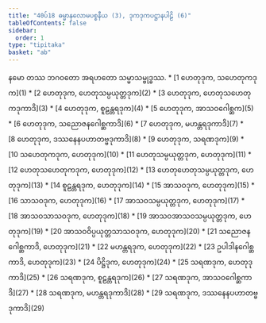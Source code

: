 ```yaml
---
title: "40ပ်18 ဓမ္မာနုလောမပစ္စနီယ (3), ဒုကဒုကပဋ္ဌာနပါဠိ (6)"
tableOfContents: false
sidebar:
  order: 1
type: "tipitaka"
basket: "ab"
---
```


<Paragraph number="1" type="center">
နမော တဿ ဘဂဝတော အရဟတော သမ္မာသမ္ဗုဒ္ဓဿ.

</Paragraph>

<TableOfContents>
* [1 ဟေတုဒုက, သဟေတုကဒုက](1)
* [2 ဟေတုဒုက, ဟေတုသမ္ပယုတ္တဒုက](2)
* [3 ဟေတုဒုက, ဟေတုသဟေတုကဒုကာဒိ](3)
* [4 ဟေတုဒုက, စူဠန္တရဒုက](4)
* [5 ဟေတုဒုက, အာသဝဂေါစ္ဆက](5)
* [6 ဟေတုဒုက, သညောဇနဂေါစ္ဆကာဒိ](6)
* [7 ဟေတုဒုက, မဟန္တရဒုကာဒိ](7)
* [8 ဟေတုဒုက, ဒဿနေနပဟာတဗ္ဗဒုကာဒိ](8)
* [9 ဟေတုဒုက, သရဏဒုက](9)
* [10 သဟေတုကဒုက, ဟေတုဒုက](10)
* [11 ဟေတုသမ္ပယုတ္တဒုက, ဟေတုဒုက](11)
* [12 ဟေတုသဟေတုကဒုက, ဟေတုဒုက](12)
* [13 ဟေတုဟေတုသမ္ပယုတ္တဒုက, ဟေတုဒုက](13)
* [14 စူဠန္တရဒုက, ဟေတုဒုက](14)
* [15 အာသဝဒုက, ဟေတုဒုက](15)
* [16 သာသဝဒုက, ဟေတုဒုက](16)
* [17 အာသဝသမ္ပယုတ္တဒုက, ဟေတုဒုက](17)
* [18 အာသဝသာသဝဒုက, ဟေတုဒုက](18)
* [19 အာသဝအာသဝသမ္ပယုတ္တဒုက, ဟေတုဒုက](19)
* [20 အာသဝဝိပ္ပယုတ္တသာသဝဒုက, ဟေတုဒုက](20)
* [21 သညောဇနဂေါစ္ဆကာဒိ, ဟေတုဒုက](21)
* [22 မဟန္တရဒုက, ဟေတုဒုက](22)
* [23 ဥပါဒါနဂေါစ္ဆကာဒိ, ဟေတုဒုက](23)
* [24 ပိဋ္ဌိဒုက, ဟေတုဒုက](24)
* [25 သရဏဒုက, ဟေတုဒုကာဒိ](25)
* [26 သရဏဒုက, စူဠန္တရဒုက](26)
* [27 သရဏဒုက, အာသဝဂေါစ္ဆကာဒိ](27)
* [28 သရဏဒုက, မဟန္တရဒုကာဒိ](28)
* [29 သရဏဒုက, ဒဿနေနပဟာတဗ္ဗဒုကာဒိ](29)
</TableOfContents>